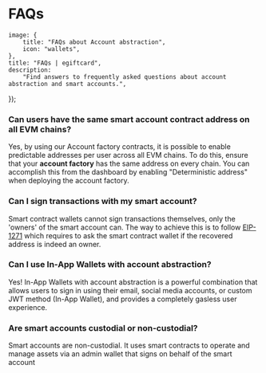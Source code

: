 
# FAQs

	image: {
		title: "FAQs about Account abstraction",
		icon: "wallets",
	},
	title: "FAQs | egiftcard",
	description:
		"Find answers to frequently asked questions about account abstraction and smart accounts.",
});

### Can users have the same smart account contract address on all EVM chains?

Yes, by using our Account factory contracts, it is possible to enable predictable addresses per user across all EVM chains. To do this, ensure that your **account factory** has the same address on every chain. You can accomplish this from the dashboard by enabling "Deterministic address" when deploying the account factory.

### Can I sign transactions with my smart account?

Smart contract wallets cannot sign transactions themselves, only the 'owners' of the smart account can. The way to achieve this is to follow [EIP-1271](https://eips.ethereum.org/EIPS/eip-1271) which requires to ask the smart contract wallet if the recovered address is indeed an owner.

### Can I use In-App Wallets with account abstraction?

Yes! In-App Wallets with account abstraction is a powerful combination that allows users to sign in using their email, social media accounts, or custom JWT method (In-App Wallet), and provides a completely gasless user experience.

### Are smart accounts custodial or non-custodial?

Smart accounts are non-custodial. It uses smart contracts to operate and manage assets via an admin wallet that signs on behalf of the smart account
